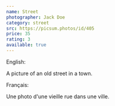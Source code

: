 ```yaml
---
name: Street
photographer: Jack Doe
category: street
src: https://picsum.photos/id/405
price: 35
rating: 3
available: true
---
```

English:

A picture of an old street in a town.

Français:

Une photo d'une vieille rue dans une ville.